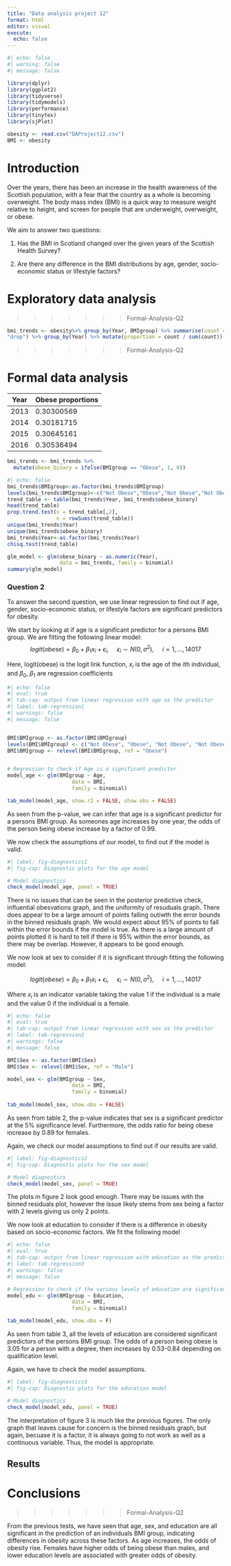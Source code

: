 ```yaml
---
title: "Data analysis project 12"
format: html
editor: visual
execute: 
  echo: false
---
```


```r
#| echo: false
#| warning: false
#| message: false

library(dplyr)
library(ggplot2) 
library(tidyverse)
library(tidymodels)
library(performance)
library(tinytex)
library(sjPlot)

obesity <- read.csv("DAProject12.csv")
BMI <- obesity
```

# Introduction {#sec-intro}

Over the years, there has been an increase in the health awareness of the Scottish population, with a fear that the country as a whole is becoming overweight. The body mass index (BMI) is a quick way to measure weight relative to height, and screen for people that are underweight, overweight, or obese.

We aim to answer two questions:

1.  Has the BMI in Scotland changed over the given years of the Scottish Health Survey?

2.  Are there any difference in the BMI distributions by age, gender, socio-economic status or lifestyle factors?

# Exploratory data analysis {#sec-expdata}

>>>>>>> Formal-Analysis-Q2
```r

bmi_trends <- obesity%>% group_by(Year, BMIgroup) %>% summarise(count = n(), .groups =
"drop") %>% group_by(Year) %>% mutate(proportion = count / sum(count))

```
>>>>>>> Formal-Analysis-Q2

# Formal data analysis {#sec-formdata}

| Year | Obese proportions |
|------|-------------------|
| 2013 | 0.30300569        |
| 2014 | 0.30181715        |
| 2015 | 0.30645161        |
| 2016 | 0.30536494        |

```r
bmi_trends <- bmi_trends %>%
  mutate(obese_binary = ifelse(BMIgroup == "Obese", 1, 0))

```

```r
#| echo: false
bmi_trends$BMIgroup<-as.factor(bmi_trends$BMIgroup)
levels(bmi_trends$BMIgroup)<-c("Not Obese","Obese","Not Obese","Not Obese")
trend_table <- table(bmi_trends$Year, bmi_trends$obese_binary)
head(trend_table)
prop.trend.test(x = trend_table[,2],  
                n = rowSums(trend_table))  
unique(bmi_trends$Year)
unique(bmi_trends$obese_binary)
bmi_trends$Year<-as.factor(bmi_trends$Year)
chisq.test(trend_table)
```

```r
glm_model <- glm(obese_binary ~ as.numeric(Year), 
                 data = bmi_trends, family = binomial)
summary(glm_model)

```
### Question 2

To answer the second question, we use linear regression to find out if age, gender, socio-economic status, or lifestyle factors are significant predictors for obesity.

We start by looking at if age is a significant predictor for a persons BMI group. We are fitting the following linear model: 
$$
logit(obese) = \beta_0 + \beta_1 x_i + \epsilon_i, ~~~~~ \epsilon_i \sim N(0, \sigma^2), ~~~~~ i = 1, ... , 14017
$$

Here, logit(obese) is the logit link function, $x_i$ is the age of the ith individual, and $\beta_0$, $\beta_1$ are regression coefficients

```r
#| echo: false
#| eval: true
#| tab-cap: output from linear regression with age as the predictor
#| label: tab-regression1
#| warnings: false
#| message: false


BMI$BMIgroup <- as.factor(BMI$BMIgroup)
levels(BMI$BMIgroup) <- c("Not Obese", "Obese", "Not Obese", "Not Obese")
BMI$BMIgroup <- relevel(BMI$BMIgroup, ref = "Obese")


# Regression to check if Age is a significant predictor
model_age <- glm(BMIgroup ~ Age,
                     data = BMI,
                     family = binomial)

tab_model(model_age, show.r2 = FALSE, show.obs = FALSE)
```
As seen from the p-value, we can infer that age is a significant predictor for a persons BMI group. As someones age increases by one year, the odds of the person being obese increase by a factor of 0.99. 

We now check the assumptions of our model, to find out if the model is valid.

``` r
#| label: fig-diagnostics1
#| fig-cap: Diagnostic plots for the age model

# Model diagnostics
check_model(model_age, panel = TRUE)
```
There is no issues that can be seen in the posterior predictive check, influential obesvations graph, and the uniformity of resuduals graph. There does appear to be a large amount of points falling outiwth the error bounds in the binned residuals graph. We would expect about 95% of points to fall within the error bounds if the model is true. As there is a large amount of points plotted it is hard to tell if there is 95% within the error bounds, as there may be overlap. However, it appears to be good enough. 

We now look at sex to consider if it is significant through fitting the following model:

$$
logit(obese) = \beta_0 + \beta_1 x_i + \epsilon_i, ~~~~~ \epsilon_i \sim N(0, \sigma^2), ~~~~~ i = 1, ... , 14017
$$

Where $x_i$ is an indicator variable taking the value 1 if the individual is a male and the value 0 if the individual is a female.

```r
#| echo: false
#| eval: true
#| tab-cap: output from linear regression with sex as the predictor
#| label: tab-regression2
#| warnings: false
#| message: false

BMI$Sex <- as.factor(BMI$Sex)
BMI$Sex <- relevel(BMI$Sex, ref = "Male")

model_sex <- glm(BMIgroup ~ Sex,
                     data = BMI,
                     family = binomial)
                     
tab_model(model_sex, show.obs = FALSE)
```

As seen from table 2, the p-value indicates that sex is a significant predictor at the 5% significance level. Furthermore, the odds ratio for being obese increase by 0.89 for females.

Again, we check our model assumptions to find out if our results are valid.

```r
#| label: fig-diagnostics2
#| fig-cap: Diagnostic plots for the sex model

# Model diagnostics
check_model(model_sex, panel = TRUE)
```
The plots in figure 2 look good enough. There may be issues with the binned residuals plot, however the issue likely stems from sex being a factor with 2 levels giving us only 2 points.

We now look at education to consider if there is a difference in obesity based on socio-economic factors. We fit the following model

```r
#| echo: false
#| eval: true
#| tab-cap: output from linear regression with education as the predictor
#| label: tab-regression3
#| warnings: false
#| message: false

# Regression to check if the various levels of education are significant as predictors
model_edu <- glm(BMIgroup ~ Education,
                     data = BMI,
                     family = binomial)

tab_model(model_edu, show.obs = F)
```

As seen from table 3, all the levels of education are considered significant predictors of the persons BMI group. The odds of a person being obese is 3.05 for a person with a degree, then increases by 0.53-0.84 depending on qualification level. 

Again, we have to check the model assumptions. 

```r
#| label: fig-diagnostics3
#| fig-cap: Diagnostic plots for the education model

# Model diagnostics
check_model(model_edu, panel = TRUE)
```

The interpretation of figure 3 is much like the previous figures. The only graph that leaves cause for concern is the binned residuals graph, but again, becuase it is a factor, it is always going to not work as well as a continuous variable. Thus, the model is appropriate.

## Results {#sec-results}

# Conclusions {#sec-conc}


>>>>>>> Formal-Analysis-Q2

From the previous tests, we have seen that age, sex, and education are all significant in the prediction of an individuals BMI group, indicating differences in obesity across these factors. As age increases, the odds of obesity rise. Females have higher odds of being obese than males, and lower education levels are associated with greater odds of obesity.